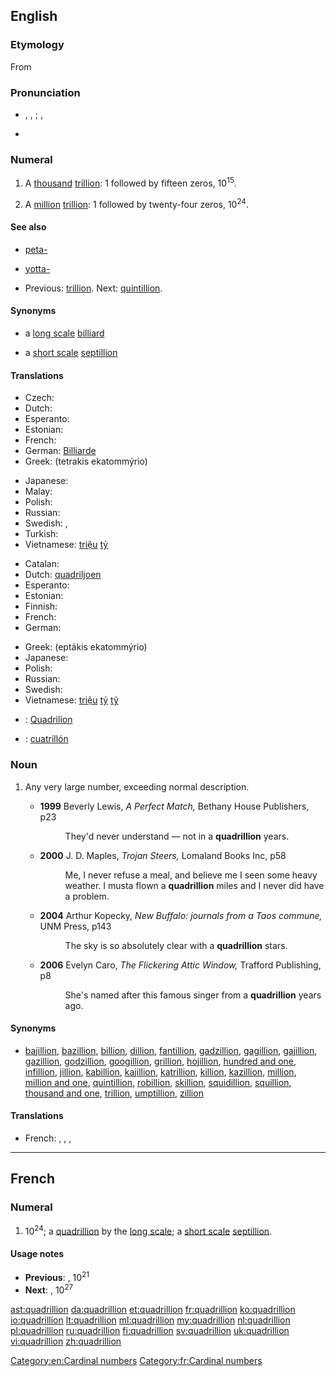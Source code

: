 {{also|Quadrillion}}
==English==
{{wikipedia|long and short scales}}

===Etymology===
From {{etyl|fr|en}}

===Pronunciation===
* {{a|UK}} {{IPA|/kwɒˈdɹɪljən/}}, {{X-SAMPA|/kwQ"dr\Ilj@n/}}, {{shavian|𐑒𐑢𐑭𐑡𐑮𐑦𐑤𐑾}}; {{IPA|/kwɒˈdʒɹɪljən/}}, {{X-SAMPA|/kwQ"dZr\Ilj@n/}} {{a|possibly non-standard}}
* {{audio|en-us-quadrillion.ogg|Audio (US)}}
*: {{rhymes|ɪljən}}

===Numeral===
{{head|en|numeral}}

# {{US|modern British and Australian|[[w:Long and short scales|short scale]]}} A [[thousand]] [[trillion]]: 1 followed by fifteen zeros, 10<sup>15</sup>.
# {{dated|UK|Australia|[[w:Long and short scales|long scale]]}} A [[million]] [[trillion]]: 1 followed by twenty-four zeros, 10<sup>24</sup>.

====See also====
* {{sense|10<sup>15</sup>}} [[peta-]]
* {{sense|10<sup>24</sup>}} [[yotta-]]
* {{sense|10<sup>15</sup> and 10<sup>24</sup>}} Previous: [[trillion]]. Next: [[quintillion]].

====Synonyms====
* {{sense|10<sup>15</sup>}} a [[w:Long and short scales|long scale]] [[billiard]]
* {{sense|10<sup>24</sup>}} a [[w:Long and short scales|short scale]] [[septillion]]

====Translations====
{{trans-top|a thousand trillion, 10<sup>15</sup>}}
* Czech: {{t-|cs|biliarda|f}}
* Dutch: {{t+|nl|biljard}}
* Esperanto: {{t-|eo|duiliardo|xs=Esperanto}}
* Estonian: {{t|et|kvadriljon}}
* French: {{t|fr|billiard|m}}
* German: [[Billiarde]]
* Greek: {{t|el|τετράκις εκατομμύριο|n}} (tetrakis ekatommýrio)
{{trans-mid}}
* Japanese: {{t|ja|千兆|tr=senchō}}
* Malay: {{t|ms|kuadrilion}}
* Polish: {{t|pl|biliard|m}}
* Russian: {{t+|ru|квадриллион|m|tr=kvadrillión}}
* Swedish: {{t+|sv|triljard|c}}, {{t|sv|tusen triljoner|c|p}}
* Turkish: {{t|tr|katrilyon}}
* Vietnamese: [[triệu]] [[tỷ]]
{{trans-bottom}}

{{trans-top|a million trillion, 10<sup>24</sup>}}
* Catalan: {{t-|ca|quadrilió}}
* Dutch: [[quadriljoen]]
* Esperanto: {{t-|eo|kvariliono|xs=Esperanto}}
* Estonian: {{t|et|septiljon}}
* Finnish: {{t+|fi|kvadriljoona}}
* French: {{t|fr|quadrillion|m}}
* German: {{t+|de|Quadrillion|f}}
{{trans-mid}}
* Greek: {{t|el|επτάκις εκατομμύριο|n}} (eptákis ekatommýrio)
* Japanese: {{t-|ja|一秭|tr=isshi}}
* Polish: {{t|pl|kwadrylion|m}}
* Russian: {{t-|ru|септиллион|m|tr=septillión}}
* Swedish: {{t|sv|kvadriljon|c}}
* Vietnamese: [[triệu]] [[tỷ]] [[tỷ]]
{{trans-bottom}}

{{checktrans}}
* {{ttbc|ro}}: [[Quadrilion]] {{n}}
* {{ttbc|es}}: [[cuatrillón]]

===Noun===
{{en-noun}}

# {{figuratively|slang}} Any very large number, exceeding normal description.
#* '''1999''' Beverly Lewis, ''A Perfect Match,'' Bethany House Publishers, p23
#*: They'd never understand — not in a '''quadrillion''' years.
#* '''2000''' J. D. Maples, ''Trojan Steers,'' Lomaland Books Inc, p58
#*: Me, I never refuse a meal, and believe me I seen some heavy weather. I musta flown a '''quadrillion''' miles and I never did have a problem.
#* '''2004''' Arthur Kopecky, ''New Buffalo: journals from a Taos commune,'' UNM Press, p143
#*: The sky is so absolutely clear with a '''quadrillion''' stars.
#* '''2006''' Evelyn Caro, ''The Flickering Attic Window,'' Trafford Publishing, p8
#*: She's named after this famous singer from a '''quadrillion''' years ago.

====Synonyms====
* {{sense|any very large number}} [[bajillion]], [[bazillion]], [[billion]], [[dillion]], [[fantillion]], [[gadzillion]], [[gagillion]], [[gajillion]], [[gazillion]], [[godzillion]], [[googillion]], [[grillion]], [[hojillion]], [[hundred and one]], [[infillion]], [[jillion]], [[kabillion]], [[kajillion]], [[katrillion]], [[killion]], [[kazillion]], [[million]], [[million and one]], [[quintillion]], [[robillion]], [[skillion]], [[squidillion]], [[squillion]], [[thousand and one]], [[trillion]], [[umptillion]], [[zillion]]

====Translations====
{{trans-top|any very large number}}
* French: {{t|fr|milliard|m}}, {{t|fr|milliards|m|p}}, {{t|fr|million|m}}, {{t|fr|millions|m|p}}
{{trans-mid}}
{{trans-bottom}}

[[Category:en:Cardinal numbers]]

----

==French==

===Numeral===
{{head|fr|numeral}}

# 10<sup>24</sup>; a [[quadrillion]] by the [[w:Long and short scales|long scale]]; a [[w:Long and short scales|short scale]] [[septillion]].

====Usage notes====
* '''Previous''': {{l|fr|trilliard}}, 10<sup>21</sup>
* '''Next''': {{l|fr|quadrilliard}}, 10<sup>27</sup>

[[ast:quadrillion]]
[[da:quadrillion]]
[[et:quadrillion]]
[[fr:quadrillion]]
[[ko:quadrillion]]
[[io:quadrillion]]
[[lt:quadrillion]]
[[ml:quadrillion]]
[[my:quadrillion]]
[[nl:quadrillion]]
[[pl:quadrillion]]
[[ru:quadrillion]]
[[fi:quadrillion]]
[[sv:quadrillion]]
[[uk:quadrillion]]
[[vi:quadrillion]]
[[zh:quadrillion]]
[[Category:fr:Cardinal numbers]]